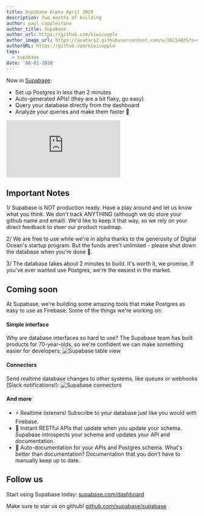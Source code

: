 ```yaml
---
title: Supabase Alpha April 2020
description: Two months of building
author: paul_copplestone
author_title: Supabase
author_url: https://github.com/kiwicopple
author_image_url: https://avatars2.githubusercontent.com/u/10214025?s=400&u=c6775be2ae667e2acae3ccd347fed62bb3f5b3e7&v=4
authorURL: https://github.com/kiwicopple
tags:
  - supabase
date: '06-01-2020'
---
```


Now in [Supabase](https://supabase.com/dashboard):

- Set up Postgres in less than 2 minutes
- Auto-generated APIs! (they are a bit flaky, go easy)
- Query your database directly from the dashboard
- Analyze your queries and make them faster :rocket:

<div className="video-container">
  <iframe
    className="w-full"
    src="https://www.youtube-nocookie.com/embed/ck5MM_PD4Co"
    frameBorder="0"
    allow="accelerometer; autoplay; encrypted-media; gyroscope; picture-in-picture"
    allowfullscreen
  ></iframe>
</div>

## Important Notes

1/ Supabase is NOT production ready. Have a play around and let us know what you think. We don't track ANYTHING (although we do store your github name and email). We'd like to keep it that way, so we rely on your direct feedback to steer our product roadmap.

2/ We are free to use while we're in alpha thanks to the generosity of Digital Ocean's startup program. But the funds aren't unlimited - please shut down the database when you're done :pray:.

3/ The database takes about 2 minutes to build. It's worth it, we promise. If you've ever wanted use Postgres, we're the easiest in the market.

## Coming soon

At Supabase, we're building some amazing tools that make Postgres as easy to use as Firebase. Some of the things we're working on:

#### Simple interface

Why are database interfaces so hard to use? The Supabase team has built products for 70-year-olds, so we're confident we can make something easier for developers:
![Supabase table view](/images/blog/2020/b4o39am95zcl5vl54j75.png)

#### Connectors

Send realtime database changes to other systems, like queues or webhooks (Slack notifications!):
![Supabase connectors](/images/blog/2020/aom5r917s792cc081bbz.png)

#### And more

- ⚡ Realtime listeners! Subscribe to your database just like you would with Firebase.
- 🤖 Instant RESTful APIs that update when you update your schema. Supabase introspects your schema and updates your API and documentation.
- 📓 Auto-documentation for your APIs and Postgres schema. What's better than documentation? Documentation that you don't have to manually keep up to date.

## Follow us

Start using Supabase today: [supabase.com/dashboard](https://supabase.com/dashboard)

Make sure to star us on github! [github.com/supabase/supabase](https://github.com/supabase/supabase)
